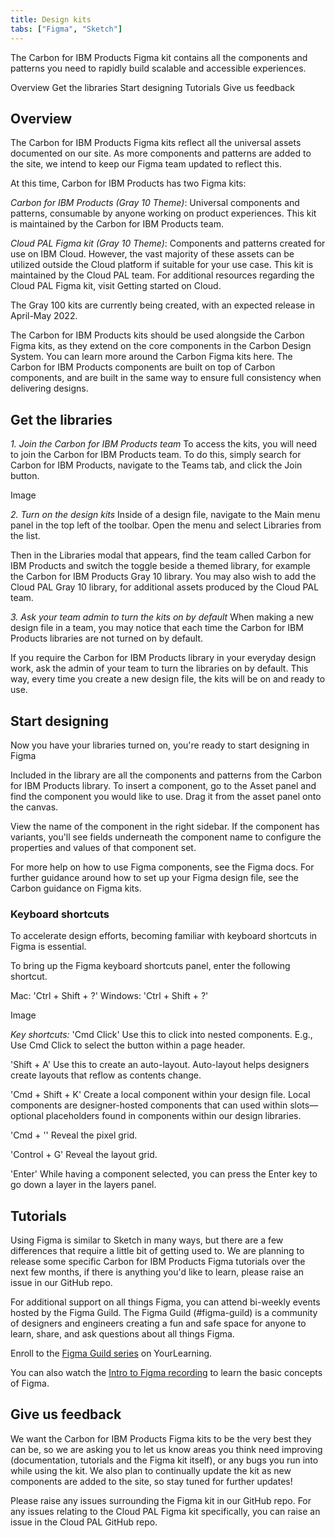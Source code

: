 ```yaml
---
title: Design kits
tabs: ["Figma", "Sketch"]
---
```


<PageDescription>

The Carbon for IBM Products Figma kit contains all the components and patterns you need to rapidly build scalable and accessible experiences. 

</PageDescription>

<AnchorLinks>
<AnchorLink>Overview</AnchorLink>
<AnchorLink>Get the libraries</AnchorLink>
<AnchorLink>Start designing</AnchorLink>
<AnchorLink>Tutorials</AnchorLink>
<AnchorLink>Give us feedback</AnchorLink>
</AnchorLinks>

## Overview 

The Carbon for IBM Products Figma kits reflect all the universal assets documented on our site. As more components and patterns are added to the site, we intend to keep our Figma team updated to reflect this.

At this time, Carbon for IBM Products has two Figma kits:

*Carbon for IBM Products (Gray 10 Theme)*: Universal components and patterns, consumable by anyone working on product experiences. This kit is maintained by the Carbon for IBM Products team.

*Cloud PAL Figma kit (Gray 10 Theme)*: Components and patterns created for use on IBM Cloud. However, the vast majority of these assets can be utilized outside the Cloud platform if suitable for your use case. This kit is maintained by the Cloud PAL team. For additional resources regarding the Cloud PAL Figma kit, visit Getting started on Cloud.

The Gray 100 kits are currently being created, with an expected release in April-May 2022.

The Carbon for IBM Products kits should be used alongside the Carbon Figma kits, as they extend on the core components in the Carbon Design System. You can learn more around the Carbon Figma kits here. The Carbon for IBM Products components are built on top of Carbon components, and are built in the same way to ensure full consistency when delivering designs.

## Get the libraries 
*1. Join the Carbon for IBM Products team*
To access the kits, you will need to join the Carbon for IBM Products team. To do this, simply search for Carbon for IBM Products, navigate to the Teams tab, and click the Join button. 

Image

*2. Turn on the design kits*
Inside of a design file, navigate to the Main menu panel in the top left of the toolbar. Open the menu and select Libraries from the list.

Then in the Libraries modal that appears, find the team called Carbon for IBM Products and switch the toggle beside a themed library, for example the Carbon for IBM Products Gray 10 library. You may also wish to add the Cloud PAL Gray 10 library, for additional assets produced by the Cloud PAL team. 

*3. Ask your team admin to turn the kits on by default*
When making a new design file in a team, you may notice that each time the Carbon for IBM Products libraries are not turned on by default.


If you require the Carbon for IBM Products library in your everyday design work, ask the admin of your team to turn the libraries on by default. This way, every time you create a new design file, the kits will be on and ready to use.

## Start designing
Now you have your libraries turned on, you're ready to start designing in Figma

Included in the library are all the components and patterns from the Carbon for IBM Products library. To insert a component, go to the Asset panel and find the component you would like to use. Drag it from the asset panel onto the canvas.

View the name of the component in the right sidebar. If the component has variants, you'll see fields underneath the component name to configure the properties and values of that component set.

For more help on how to use Figma components, see the Figma docs.
For further guidance around how to set up your Figma design file, see the Carbon guidance on Figma kits.

### Keyboard shortcuts
To accelerate design efforts, becoming familiar with keyboard shortcuts in Figma is essential. 

To bring up the Figma keyboard shortcuts panel, enter the following shortcut.

Mac: 'Ctrl + Shift + ?'
Windows: 'Ctrl + Shift + ?'

Image

*Key shortcuts:*
'Cmd Click'
Use this to click into nested components. E.g., Use Cmd Click to select the button within a page header.


'Shift + A'
Use this to create an auto-layout. Auto-layout helps designers create layouts that reflow as contents change.


'Cmd + Shift + K'
Create a local component within your design file. Local components are designer-hosted components that can used within slots— optional placeholders found in components within our design libraries.


'Cmd + ''
Reveal the pixel grid.


'Control + G'
Reveal the layout grid.


'Enter'
While having a component selected, you can press the Enter key to go down a layer in the layers panel.

## Tutorials
Using Figma is similar to Sketch in many ways, but there are a few differences that require a little bit of getting used to. We are planning to release some specific Carbon for IBM Products Figma tutorials over the next few months, if there is anything you'd like to learn, please raise an issue in our GitHub repo.

For additional support on all things Figma, you can attend bi-weekly events hosted by the Figma Guild. The Figma Guild (#figma-guild) is a community of designers and engineers creating a fun and safe space for anyone to learn, share, and ask questions about all things Figma. 

Enroll to the [Figma Guild series](https://ec.yourlearning.ibm.com/w3/series/10200299?layout=grid) on YourLearning.

You can also watch the [Intro to Figma recording](https://secure.video.ibm.com/channel/23570833/playlist/641336/video/130750615) to learn the basic concepts of Figma.

## Give us feedback
We want the Carbon for IBM Products Figma kits to be the very best they can be, so we are asking you to let us know areas you think need improving (documentation, tutorials and the Figma kit itself), or any bugs you run into while using the kit. We also plan to continually update the kit as new components are added to the site, so stay tuned for further updates!

Please raise any issues surrounding the Figma kit in our GitHub repo. For any issues relating to the Cloud PAL Figma kit specifically, you can raise an issue in the Cloud PAL GitHub repo.